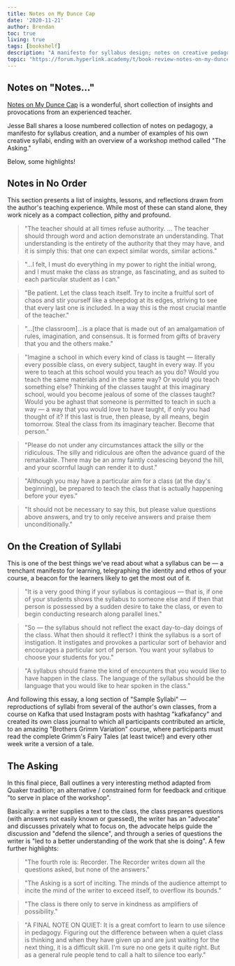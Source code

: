 ```yaml
---
title: Notes on My Dunce Cap
date: '2020-11-21'
author: Brendan
toc: true
living: true
tags: [bookshelf]
description: "A manifesto for syllabus design; notes on creative pedagogy; provocations for shaping an engaging and effective classroom experience."
topic: "https://forum.hyperlink.academy/t/book-review-notes-on-my-dunce-cap/1231"
---
```



## Notes on "Notes…"

[Notes on My Dunce Cap](https://www.goodreads.com/book/show/28208729-notes-on-my-dunce-cap) is a wonderful, short collection of insights and provocations from an experienced teacher.

Jesse Ball shares a loose numbered collection of notes on pedagogy, a manifesto for syllabus creation, and a number of examples of his own creative syllabi, ending with an overview of a workshop method called "The Asking."

Below, some highlights!

## Notes in No Order

This section presents a list of insights, lessons, and reflections drawn from the author's teaching experience. While most of these can stand alone, they work nicely as a compact collection, pithy and profound.

> "The teacher should at all times refuse authority. … The teacher should through word and action demonstrate an understanding. That understanding is the entirety of the authority that they may have, and it is simply this: that one can expect similar words, similar actions."

> "…I felt, I must do everything in my power to right the initial wrong, and I must make the class as strange, as fascinating, and as suited to each particular student as I can."

> "Be patient. Let the class teach itself. Try to incite a fruitful sort of chaos and stir yourself like a sheepdog at its edges, striving to see that every last one is included. In a way this is the most crucial mantle of the teacher."

> "…[the classroom]…is a place that is made out of an amalgamation of rules, imagination, and consensus. It is formed from gifts of bravery that you and the others make."

> "Imagine a school in which every kind of class is taught — literally every possible class, on every subject, taught in every way. If you were to teach at this school would you teach as you do? Would you teach the same materials and in the same way? Or would you teach something else? Thinking of the classes taught at this imaginary school, would you become jealous of some of the classes taught? Would you be aghast that someone is permitted to teach in such a way — a way that you would love to have taught, if only you had thought of it? If this last is true, then please, by all means, begin tomorrow. Steal the class from its imaginary teacher. Become that person."

> "Please do not under any circumstances attack the silly or the ridiculous. The silly and ridiculous are often the advance guard of the remarkable. There may be an army faintly coalescing beyond the hill, and your scornful laugh can render it to dust."

> "Although you may have a particular aim for a class (at the day's beginning), be prepared to teach the class that is actually happening before your eyes."

> "It should not be necessary to say this, but please value questions above answers, and try to only receive answers and praise them unconditionally."

## On the Creation of Syllabi

This is one of the best things we've read about what a syllabus can be — a trenchant manifesto for learning, telegraphing the identity and ethos of your course, a beacon for the learners likely to get the most out of it.

> "It is a very good thing if your syllabus is contagious — that is, if one of your students shows the syllabus to someone else and if then that person is possessed by a sudden desire to take the class, or even to begin conducting research along parallel lines."

> "So — the syllabus should not reflect the exact day-to-day doings of the class. What then should it reflect? I think the syllabus is a sort of instigation. It instigates and provokes a particular sort of behavior and encourages a particular sort of person. You want your syllabus to choose your students for you."

> "A syllabus should frame the kind of encounters that you would like to have happen in the class. The language of the syllabus should be the language that you would like to hear spoken in the class."

And following this essay, a long section of "Sample Syllabi" — reproductions of syllabi from several of the author's own classes, from a course on Kafka that used Instagram posts with hashtag "kafkafancy" and created its own class journal to which all participants contributed an article, to an amazing "Brothers Grimm Variation" course, where participants must read the complete Grimm's Fairy Tales (at least twice!) and every other week write a version of a tale.

## The Asking

In this final piece, Ball outlines a very interesting method adapted from Quaker tradition; an alternative / constrained form for feedback and critique "to serve in place of the workshop".

Basically: a writer supplies a text to the class, the class prepares questions (with answers not easily known or guessed), the writer has an "advocate" and discusses privately what to focus on, the advocate helps guide the discussion and "defend the silence", and through a series of questions the writer is "led to a better understanding of the work that she is doing". A few further highlights:

> "The fourth role is: Recorder. The Recorder writes down all the questions asked, but none of the answers."

> "The Asking is a sort of inciting. The minds of the audience attempt to incite the mind of the writer to exceed itself, to overflow its bounds."

> "The class is there only to serve in kindness as amplifiers of possibility."

> "A FINAL NOTE ON QUIET: It is a great comfort to learn to use silence in pedagogy. Figuring out the difference between when a quiet class is thinking and when they have given up and are just waiting for the next thing, it is a difficult skill. I'm sure no one gets it quite right. But as a general rule people tend to call a halt to silence too early."